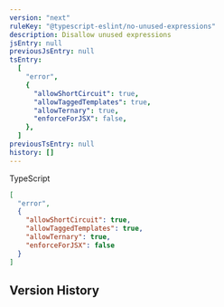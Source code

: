 ```yaml
---
version: "next"
ruleKey: "@typescript-eslint/no-unused-expressions"
description: Disallow unused expressions
jsEntry: null
previousJsEntry: null
tsEntry:
  [
    "error",
    {
      "allowShortCircuit": true,
      "allowTaggedTemplates": true,
      "allowTernary": true,
      "enforceForJSX": false,
    },
  ]
previousTsEntry: null
history: []
---
```


<Tabs defaultValue="ts">

<TabsList>
  <TabsTrigger value="ts">
    <div className="flex gap-2 items-center">
      <RuleLevelIcon ts level="error" />
      <p>TypeScript</p>
    </div>
  </TabsTrigger>
</TabsList>

<TabsContent value="ts">

```json
[
  "error",
  {
    "allowShortCircuit": true,
    "allowTaggedTemplates": true,
    "allowTernary": true,
    "enforceForJSX": false
  }
]
```

</TabsContent>

</Tabs>

## Version History

<RuleHistory ruleKey="@typescript-eslint/no-unused-expressions" />
